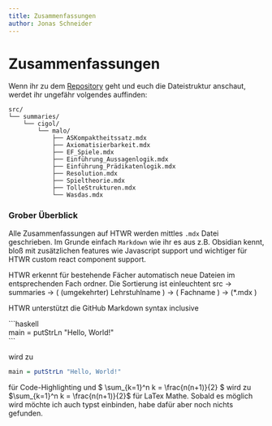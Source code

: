 ```yaml
---
title: Zusammenfassungen
author: Jonas Schneider
---
```


# Zusammenfassungen

Wenn ihr zu dem [Repository](https://github.com/htwr-aachen/htwr-aachen.de) geht und euch die Dateistruktur anschaut, werdet ihr ungefähr volgendes auffinden:

<div className="not-prose">

```
src/
└── summaries/
    └── cigol/
        └── malo/
            ├── ASKompaktheitssatz.mdx
            ├── Axiomatisierbarkeit.mdx
            ├── EF_Spiele.mdx
            ├── Einführung_Aussagenlogik.mdx
            ├── Einführung_Prädikatenlogik.mdx
            ├── Resolution.mdx
            ├── Spieltheorie.mdx
            ├── TolleStrukturen.mdx
            └── Wasdas.mdx
```

</div>

### Grober Überblick

Alle Zusammenfassungen auf HTWR werden mittles `.mdx` Datei geschrieben. Im Grunde einfach `Markdown` wie ihr es aus z.B. Obsidian kennt,
bloß mit zusätzlichen features wie Javascript support und wichtiger für HTWR custom react component support.

HTWR erkennt für bestehende Fächer automatisch neue Dateien im entsprechenden Fach ordner.
Die Sortierung ist einleuchtent src -> summaries -> ( (umgekehrter) Lehrstuhlname ) -> ( Fachname ) -> (\*.mdx )

HTWR unterstützt die GitHub Markdown syntax inclusive

\`\`\`haskell \
main = putStrLn "Hello, World!" \
\`\`\`

wird zu

```haskell
main = putStrLn "Hello, World!"
```

für Code-Highlighting und
\$ \sum\_\{k=1\}^n k = \frac\{n(n+1)\}\{2\} \$ wird zu $\sum_{k=1}^n k = \frac{n(n+1)}{2}$
für LaTex Mathe. Sobald es möglich wird möchte ich auch typst einbinden, habe dafür aber noch nichts gefunden.
